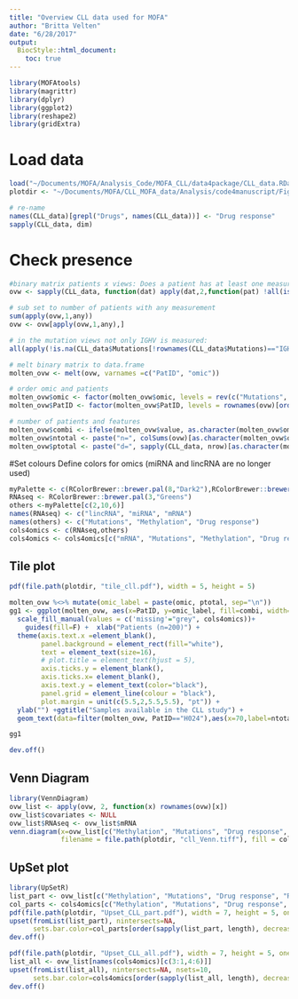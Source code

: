 ```yaml
---
title: "Overview CLL data used for MOFA"
author: "Britta Velten"
date: "6/28/2017"
output:
  BiocStyle::html_document:
    toc: true
---
```



```r
library(MOFAtools)
library(magrittr)
library(dplyr)
library(ggplot2)
library(reshape2)
library(gridExtra)
```

# Load data
```r
load("~/Documents/MOFA/Analysis_Code/MOFA_CLL/data4package/CLL_data.RData")
plotdir <- "~/Documents/MOFA/CLL_MOFA_data/Analysis/code4manuscript/Figures_CLL_overview"

# re-name
names(CLL_data)[grepl("Drugs", names(CLL_data))] <- "Drug response"
sapply(CLL_data, dim)
```

# Check presence
```r
#binary matrix patients x views: Does a patient has at least one measurement in a given view?
ovw <- sapply(CLL_data, function(dat) apply(dat,2,function(pat) !all(is.na(pat))))

# sub set to number of patients with any measurement
sum(apply(ovw,1,any))
ovw <- ovw[apply(ovw,1,any),]

# in the mutation views not only IGHV is measured:
all(apply(!is.na(CLL_data$Mutations[!rownames(CLL_data$Mutations)=="IGHV",]),2,any) == ovw[,"Mutations"])

# melt binary matrix to data.frame
molten_ovw <- melt(ovw, varnames =c("PatID", "omic"))

# order omic and patients
molten_ovw$omic <- factor(molten_ovw$omic, levels = rev(c("Mutations", "Methylation", "Drug response", "mRNA")))
molten_ovw$PatID <- factor(molten_ovw$PatID, levels = rownames(ovw)[order(rowSums(ovw), decreasing = T)])

# number of patients and features
molten_ovw$combi <- ifelse(molten_ovw$value, as.character(molten_ovw$omic), "missing")
molten_ovw$ntotal <- paste("n=", colSums(ovw)[as.character(molten_ovw$omic) ], sep="")
molten_ovw$ptotal <- paste("d=", sapply(CLL_data, nrow)[as.character(molten_ovw$omic) ], sep="")

```

#Set colours
Define colors for omics (miRNA and lincRNA are no longer used)

```r
myPalette <- c(RColorBrewer::brewer.pal(8,"Dark2"),RColorBrewer::brewer.pal(9,"Set1"))
RNAseq <- RColorBrewer::brewer.pal(3,"Greens")
others <-myPalette[c(2,10,6)]
names(RNAseq) <- c("lincRNA", "miRNA", "mRNA")
names(others) <- c("Mutations", "Methylation", "Drug response")
cols4omics <- c(RNAseq,others)
cols4omics <- cols4omics[c("mRNA", "Mutations", "Methylation", "Drug response")]
```


## Tile plot
```r
pdf(file.path(plotdir, "tile_cll.pdf"), width = 5, height = 5)

molten_ovw %<>% mutate(omic_label = paste(omic, ptotal, sep="\n"))
gg1 <- ggplot(molten_ovw, aes(x=PatID, y=omic_label, fill=combi, width=0.7, height=0.9), col="black")+geom_tile() +
  scale_fill_manual(values = c('missing'="grey", cols4omics))+
    guides(fill=F) +  xlab("Patients (n=200)") + 
  theme(axis.text.x =element_blank(),
        panel.background = element_rect(fill="white"),
        text = element_text(size=16),
        # plot.title = element_text(hjust = 5),
        axis.ticks.y = element_blank(),
        axis.ticks.x= element_blank(),
        axis.text.y = element_text(color="black"),
        panel.grid = element_line(colour = "black"),
        plot.margin = unit(c(5.5,2,5.5,5.5), "pt")) +
  ylab("") +ggtitle("Samples available in the CLL study") +
  geom_text(data=filter(molten_ovw, PatID=="H024"),aes(x=70,label=ntotal), size=6)

gg1

dev.off()
```

## Venn Diagram
```r
library(VennDiagram)
ovw_list <- apply(ovw, 2, function(x) rownames(ovw)[x])
ovw_list$covariates <- NULL
ovw_list$RNAseq <- ovw_list$mRNA
venn.diagram(x=ovw_list[c("Methylation", "Mutations", "Drug response", "RNAseq")], 
             filename = file.path(plotdir, "cll_Venn.tiff"), fill = cols4omics[c("Methylation", "Mutations", "Drug response", "mRNA")])
```


## UpSet plot
```r
library(UpSetR)
list_part <- ovw_list[c("Methylation", "Mutations", "Drug response", "RNAseq")]
col_parts <- cols4omics[c("Methylation", "Mutations", "Drug response", "mRNA")]
pdf(file.path(plotdir, "Upset_CLL_part.pdf"), width = 7, height = 5, onefile = F)
upset(fromList(list_part), nintersects=NA,
      sets.bar.color=col_parts[order(sapply(list_part, length), decreasing = T)], sets.x.label = "Number of patients")
dev.off()

pdf(file.path(plotdir, "Upset_CLL_all.pdf"), width = 7, height = 5, onefile = F)
list_all <- ovw_list[names(cols4omics)[c(3:1,4:6)]]
upset(fromList(list_all), nintersects=NA, nsets=10,
      sets.bar.color=cols4omics[order(sapply(list_all, length), decreasing = T)], sets.x.label = "Number of patients")
dev.off()
```

